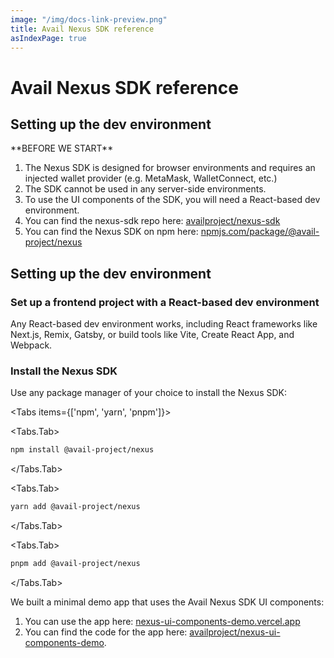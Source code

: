 ```yaml
---
image: "/img/docs-link-preview.png"
title: Avail Nexus SDK reference
asIndexPage: true
---
```



# Avail Nexus SDK reference

## Setting up the dev environment

<Callout type="info">
**BEFORE WE START**

1. The Nexus SDK is designed for browser environments and requires an injected wallet provider (e.g. MetaMask, WalletConnect, etc.)
2. The SDK cannot be used in any server-side environments.
3. To use the UI components of the SDK, you will need a React-based dev environment.
4. You can find the nexus-sdk repo here: [availproject/nexus-sdk](https://github.com/availproject/nexus-sdk)
5. You can find the Nexus SDK on npm here: [npmjs.com/package/@avail-project/nexus](https://www.npmjs.com/package/@avail-project/nexus)
</Callout>

## Setting up the dev environment

<Steps>

### Set up a frontend project with a React-based dev environment

Any React-based dev environment works, including React frameworks like Next.js, Remix, Gatsby, or build tools like Vite, Create React App, and Webpack.

### Install the Nexus SDK

Use any package manager of your choice to install the Nexus SDK:

<Tabs items={['npm', 'yarn', 'pnpm']}>

<Tabs.Tab>
```bash filename="Terminal"
npm install @avail-project/nexus
```
</Tabs.Tab>


<Tabs.Tab>
```bash filename="Terminal"
yarn add @avail-project/nexus
```
</Tabs.Tab>


<Tabs.Tab>
```bash  filename="Terminal"
pnpm add @avail-project/nexus
```
</Tabs.Tab>

</Tabs>

<Callout type="info">
We built a minimal demo app that uses the Avail Nexus SDK UI components:

1. You can use the app here: [nexus-ui-components-demo.vercel.app](https://nexus-ui-components-demo.vercel.app/)
2. You can find the code for the app here: [availproject/nexus-ui-components-demo](https://github.com/availproject/nexus-ui-components-demo).
</Callout>

</Steps>

